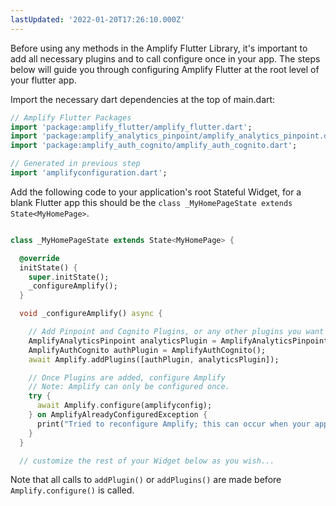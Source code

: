 ```yaml
---
lastUpdated: '2022-01-20T17:26:10.000Z'
---
```


Before using any methods in the Amplify Flutter Library, it's important to add all necessary plugins and to call configure once in your app.  The steps below will guide you through configuring Amplify Flutter at the root level of your flutter app. 

Import the necessary dart dependencies at the top of main.dart: 

```dart
// Amplify Flutter Packages
import 'package:amplify_flutter/amplify_flutter.dart';
import 'package:amplify_analytics_pinpoint/amplify_analytics_pinpoint.dart';
import 'package:amplify_auth_cognito/amplify_auth_cognito.dart';

// Generated in previous step 
import 'amplifyconfiguration.dart'; 
```

Add the following code to your application's root Stateful Widget, for a blank Flutter app this should be the `class _MyHomePageState extends State<MyHomePage>`. 

```dart

class _MyHomePageState extends State<MyHomePage> {

  @override
  initState() {
    super.initState(); 
    _configureAmplify(); 
  }

  void _configureAmplify() async {

    // Add Pinpoint and Cognito Plugins, or any other plugins you want to use
    AmplifyAnalyticsPinpoint analyticsPlugin = AmplifyAnalyticsPinpoint();
    AmplifyAuthCognito authPlugin = AmplifyAuthCognito();
    await Amplify.addPlugins([authPlugin, analyticsPlugin]);

    // Once Plugins are added, configure Amplify
    // Note: Amplify can only be configured once.
    try {
      await Amplify.configure(amplifyconfig);
    } on AmplifyAlreadyConfiguredException {
      print("Tried to reconfigure Amplify; this can occur when your app restarts on Android.");
    }
  }

  // customize the rest of your Widget below as you wish...

```

Note that all calls to `addPlugin()` or `addPlugins()` are made before `Amplify.configure()` is called.
